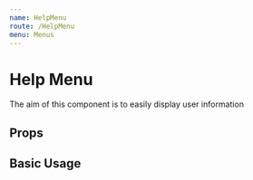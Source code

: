 ```yaml
---
name: HelpMenu
route: /HelpMenu
menu: Menus
---
```



# Help Menu

The aim of this component is to easily display user information

## Props

<Props of={HelpMenu} />

## Basic Usage

<Playground>
  <HelpMenu documentationUrl={'https://github.com/'} supportUrl={'https://gamefaqs.gamespot.com/'} />
</Playground>
